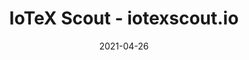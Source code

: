 ---
title: IoTeX Scout - iotexscout.io
tag: Tools
status: publish
date: 2021-04-26
slug: An alternative block explorer for the IoTeX blockchain
website: https://iotexscout.io
twitter:
logo: /img/IoTeX Scout - iotexscout.io.png
featured_img: https://wp.gcap1.iotex.io/wp-content/uploads/2021/04/iotexscout-header.png
telegram:
---